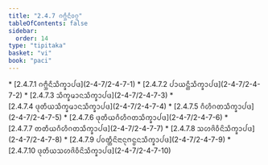 ```yaml
---
title: "2.4.7 ᨣᨻ᩠ᨽᩥᨶᩥᩅᨣ᩠ᨣ"
tableOfContents: false
sidebar:
  order: 14
type: "tipitaka"
basket: "vi"
book: "paci"
---
```



<DynamicBreadcrumb />



<TableOfContents book="paci" section="2.4.7">
* [2.4.7.1 ᨣᨻ᩠ᨽᩥᨶᩥᩈᩥᨠ᩠ᨡᩣᨸᨴ](2-4-7/2-4-7-1)
* [2.4.7.2 ᨸᩣᨿᨶ᩠ᨲᩥᩈᩥᨠ᩠ᨡᩣᨸᨴ](2-4-7/2-4-7-2)
* [2.4.7.3 ᩈᩥᨠ᩠ᨡᨾᩣᨶᩈᩥᨠ᩠ᨡᩣᨸᨴ](2-4-7/2-4-7-3)
* [2.4.7.4 ᨴᩩᨲᩥᨿᩈᩥᨠ᩠ᨡᨾᩣᨶᩈᩥᨠ᩠ᨡᩣᨸᨴ](2-4-7/2-4-7-4)
* [2.4.7.5 ᨣᩥᩉᩥᨣᨲᩈᩥᨠ᩠ᨡᩣᨸᨴ](2-4-7/2-4-7-5)
* [2.4.7.6 ᨴᩩᨲᩥᨿᨣᩥᩉᩥᨣᨲᩈᩥᨠ᩠ᨡᩣᨸᨴ](2-4-7/2-4-7-6)
* [2.4.7.7 ᨲᨲᩥᨿᨣᩥᩉᩥᨣᨲᩈᩥᨠ᩠ᨡᩣᨸᨴ](2-4-7/2-4-7-7)
* [2.4.7.8 ᩈᩉᨩᩦᩅᩥᨶᩦᩈᩥᨠ᩠ᨡᩣᨸᨴ](2-4-7/2-4-7-8)
* [2.4.7.9 ᨸᩅᨲ᩠ᨲᩥᨶᩦᨶᩣᨶᩩᨻᨶ᩠ᨵᨶᩈᩥᨠ᩠ᨡᩣᨸᨴ](2-4-7/2-4-7-9)
* [2.4.7.10 ᨴᩩᨲᩥᨿᩈᩉᨩᩦᩅᩥᨶᩦᩈᩥᨠ᩠ᨡᩣᨸᨴ](2-4-7/2-4-7-10)
</TableOfContents>